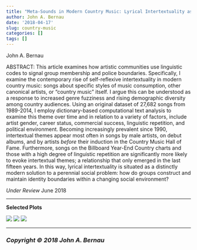```yaml
---
title: "Meta-Sounds in Modern Country Music: Lyrical Intertextuality as Boundary Work 1989-2014"
author: John A. Bernau
date: '2018-04-17'
slug: country-music
categories: []
tags: []
---
```

John A. Bernau  
  
ABSTRACT: This article examines how artistic communities use linguistic codes to signal group membership and police boundaries. Specifically, I examine the contemporary rise of self-reflexive intertextuality in modern country music: songs about specific styles of music consumption, other canonical artists, or “country music” itself. I argue this can be understood as a response to increased genre fuzziness and rising demographic diversity among country audiences. Using an original dataset of 27,682 songs from 1989-2014, I employ dictionary-based computational text analysis to examine this theme over time and in relation to a variety of factors, include artist gender, career status, commercial success, linguistic repetition, and political environment. Becoming increasingly prevalent since 1990, intertextual themes appear most often in songs by male artists, on debut albums, and by artists *before* their induction in the Country Music Hall of Fame. Furthermore, songs on the Billboard Year-End Country charts and those with a high degree of linguistic repetition are significantly more likely to evoke intertextual themes; a relationship that only emerged in the last fifteen years. In this way, lyrical intertextuality is situated as a distinctly modern solution to a perennial social problem: how do groups construct and maintain identity boundaries within a changing social environment?

*Under Review* June 2018

___

**Selected Plots**  

![](/research/cm_sr1.jpg)
![](/research/cm_sr2.jpg)
![](/research/cm_sr3.jpg)

___

### *Copyright &copy; 2018 John A. Bernau*